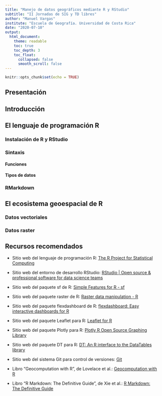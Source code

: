```yaml
---
title: "Manejo de datos geográficos mediante R y RStudio"
subtitle: "II Jornadas de SIG y TD libres"
author: "Manuel Vargas"
institute: "Escuela de Geografía. Universidad de Costa Rica"
date: "2020-07-10"
output:
  html_document:
    theme: readable    
    toc: true
    toc_depth: 3
    toc_float:
      collapsed: false
      smooth_scroll: false    
---
```


```r
knitr::opts_chunk$set(echo = TRUE)
```

## Presentación

## Introducción

## El lenguaje de programación R
### Instalación de R y RStudio
### Sintaxis
#### Funciones
#### Tipos de datos
### RMarkdown

## El ecosistema geoespacial de R

### Datos vectoriales
### Datos raster

## Recursos recomendados
* Sitio web del lenguaje de programación R: [The R Project for Statistical Computing](https://www.r-project.org/)
* Sitio web del entorno de desarrollo RStudio: [RStudio | Open source & professional software for data science teams](https://rstudio.com/)

* Sitio web del paquete sf de R: [Simple Features for R - sf](https://r-spatial.github.io/sf/)
* Sitio web del paquete raster de R: [Raster data manipulation - R](https://rspatial.org/raster/spatial/8-rastermanip.html)

* Sitio web del paquete flexdashboard de R: [flexdashboard: Easy interactive dashboards for R](https://rmarkdown.rstudio.com/flexdashboard/)
* Sitio web del paquete Leaflet para R: [Leaflet for R](https://rstudio.github.io/leaflet/)
* Sitio web del paquete Plotly para R: [Plotly R Open Source Graphing Library](https://plotly.com/r/)
* Sitio web del paquete DT para R: [DT: An R interface to the DataTables library](https://rstudio.github.io/DT/)
* Sitio web del sistema Git para control de versiones: [Git](https://git-scm.com/)
* Libro "Geocomputation with R", de Lovelace et al.: [Geocomputation with R](https://geocompr.robinlovelace.net/)
* Libro "R Markdown: The Definitive Guide", de Xie et al.: [R Markdown: The Definitive Guide](https://bookdown.org/yihui/rmarkdown/)